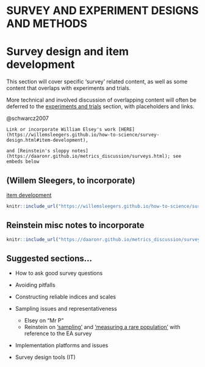 # **SURVEY AND EXPERIMENT DESIGNS AND METHODS** {-#surveys}

# Survey design and item development {#surveydesign}

This section will cover specific 'survey' related content, as well as some content that overlaps with experiments and trials.

More technical and involved discussion of overlapping content will often be deferred to the [experiments and trials](#expt_trial) section, with placeholders and links.

@schwarcz2007


```block2

Link or incorporate William Elsey's work [HERE](https://willemsleegers.github.io/how-to-science/survey-design.html#item-development),

and [Reinstein's sloppy notes](https://daaronr.github.io/metrics_discussion/surveys.html); see embeds below

```


## (Willem Sleegers, to incorporate)

[item development](https://willemsleegers.github.io/how-to-science/survey-design.html#item-development)

```r

knitr::include_url("https://willemsleegers.github.io/how-to-science/survey-design.html#item-development")

```

## Reinstein misc notes to incorporate {-}

```r

knitr::include_url("https://daaronr.github.io/metrics_discussion/surveys.html")

```

## Suggested sections...

- How to ask good survey questions

- Avoiding pitfalls

- Constructing reliable indices and scales

- Sampling issues and representativeness
   - Elsey on "Mr P"
   - Reinstein on ['sampling'](https://daaronr.github.io/metrics_discussion/surveys.html#survey-samplingintake) and ['measuring a rare population'](https://daaronr.github.io/metrics_discussion/surveys.html#jazz-case) with reference to the EA survey


- Implementation platforms and issues

- Survey design tools (IT)

